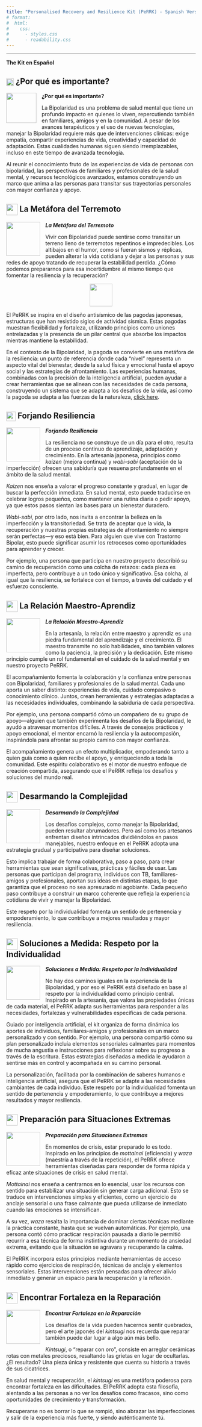 ```yaml
---
title: "Personalised Recovery and Resilience Kit (PeRRK) - Spanish Version"
# format: 
#  html:
#    css:
#      - styles.css
#      - readability.css
---
```

------------------------------------------------------------------------


**The Kit en Español**

::: panel-tabset

## ![](images/wtm_transparent.png){width=20px style="vertical-align:middle;"} ¿Por qué es importante?

![](images/wtm_transparent.png){width="80" style="float: left; margin-right: 1em; margin-bottom: 0.5em;"}

**¿Por qué es importante?**

La Bipolaridad es una problema de salud mental que tiene un profundo impacto en quienes lo viven, repercutiendo también en familiares, amigos y en la comunidad. A pesar de los avances terapéuticos y el uso de nuevas tecnologías, manejar la Bipolaridad requiere más que de intervenciones clínicas: exige empatía, compartir experiencias de vida, creatividad y capacidad de adaptación. Estas cualidades humanas siguen siendo irremplazables, incluso en este tiempo de avanzada tecnología.

Al reunir el conocimiento fruto de las experiencias de vida de personas con bipolaridad, las perspectivas de familiares y profesionales de la salud mental, y recursos tecnológicos avanzados, estamos construyendo un marco que anima a las personas para transitar sus trayectorias personales con mayor confianza y apoyo.

## ![](images/earthquakemetaphor_transparent.png){width=30px style="vertical-align:middle;"} La Metáfora del Terremoto

![](images/earthquakemetaphor_transparent.png){width="90" style="float: left; margin-right: 1em; margin-bottom: 0.5em;"}

***La Metáfora del Terremoto***

Vivir con Bipolaridad puede sentirse como transitar un terreno lleno de terremotos repentinos e impredecibles. Los altibajos en el humor, como si fueran sismos y réplicas, pueden alterar la vida cotidiana y dejar a las personas y sus redes de apoyo tratando de recuperar la estabilidad perdida. ¿Cómo podemos prepararnos para esa incertidumbre al mismo tiempo que fomentar la resiliencia y la recuperación?


![](images/ggpagoda6.png){width=60px style="display:block; margin-left:auto; margin-right:auto;"}

El PeRRK se inspira en el diseño antisísmico de las pagodas japonesas, estructuras que han resistido siglos de actividad sísmica. Estas pagodas muestran flexibilidad y fortaleza, utilizando principios como uniones entrelazadas y la presencia de un pilar central que absorbe los impactos mientras mantiene la estabilidad.

En el contexto de la Bipolaridad, la pagoda se convierte en una metáfora de la resiliencia: un punto de referencia donde cada “nivel” representa un aspecto vital del bienestar, desde la salud física y emocional hasta el apoyo social y las estrategias de afrontamiento. 
Las experiencias humanas, combinadas con la precisión de la inteligencia artificial, pueden ayudar a crear herramientas que se alinean con las necesidades de cada persona, construyendo un sistema que se adapta a los desafíos de la vida, así como la pagoda se adapta a las fuerzas de la naturaleza, [click here](pagoda_closeread.html).

## ![](images/craftingresilience_transparent.png){width=25px style="vertical-align:middle;"} Forjando Resiliencia

![](images/craftingresilience_transparent.png){width="90" style="float: left; margin-right: 1em; margin-bottom: 0.5em;"} 

***Forjando Resiliencia***

La resiliencia no se construye de un día para el otro, resulta de un proceso continuo de aprendizaje, adaptación y crecimiento. En la artesanía japonesa, principios como *kaizen* (mejora continua) y *wabi-sabi* (aceptación de la imperfección) ofrecen una sabiduría que resuena profundamente en el ámbito de la salud mental.

*Kaizen* nos enseña a valorar el progreso constante y gradual, en lugar de buscar la perfección inmediata. En salud mental, esto puede traducirse en celebrar logros pequeños, como mantener una rutina diaria o pedir apoyo, ya que estos pasos sientan las bases para un bienestar duradero.

*Wabi-sabi*, por otro lado, nos invita a encontrar la belleza en la imperfección y la transitoriedad. Se trata de aceptar que la vida, la recuperación y nuestras propias estrategias de afrontamiento no siempre serán perfectas—y eso está bien. Para alguien que vive con Trastorno Bipolar, esto puede significar asumir los retrocesos como oportunidades para aprender y crecer.

Por ejemplo, una persona que participa en nuestro proyecto describió su camino de recuperación como una colcha de retazos: cada pieza es imperfecta, pero contribuye a un todo único y significativo. Esa colcha, al igual que la resiliencia, se fortalece con el tiempo, a través del cuidado y el esfuerzo consciente. 


## ![](images/relationship_transparent.png){width=30px style="vertical-align:middle;"} La Relación Maestro-Aprendiz

![](images/relationship_transparent.png){width="90" style="float: left; margin-right: 1em; margin-bottom: 0.5em;"} 

***La Relación Maestro-Aprendiz***

En la artesanía, la relación entre maestro y aprendiz es una piedra fundamental del aprendizaje y el crecimiento. El maestro transmite no solo habilidades, sino también valores como la paciencia, la precisión y la dedicación. Este mismo principio cumple un rol fundamental en el cuidado de la salud mental y en nuestro proyecto PeRRK.

El acompañamiento fomenta la colaboración y la confianza entre personas con Bipolaridad, familiares y profesionales de la salud mental. Cada uno aporta un saber distinto: experiencias de vida, cuidado compasivo o conocimiento clínico. Juntos, crean herramientas y estrategias adaptadas a las necesidades individuales, combinando la sabiduría de cada perspectiva.

Por ejemplo, una persona compartió cómo un compañero de su grupo de apoyo—alguien que también experimenta los desafíos de la Bipolaridad, le ayudó a atravesar momentos difíciles. A través de consejos prácticos y apoyo emocional, el mentor encarnó la resiliencia y la autocompasión, inspirándola para afrontar su propio camino con mayor confianza.

El acompañamiento genera un efecto multiplicador, empoderando tanto a quien guía como a quien recibe el apoyo, y enriqueciendo a toda la comunidad. Este espíritu colaborativo es el motor de nuestro enfoque de creación compartida, asegurando que el PeRRK refleja los desafíos y soluciones del mundo real.

## ![](images/complexity_transparent.png){width=30px style="vertical-align:middle;"} Desarmando la Complejidad

![](images/complexity_transparent.png){width="90" style="float: left; margin-right: 1em; margin-bottom: 0.5em;"} 
***Desarmando la Complejidad***

Los desafíos complejos, como manejar la Bipolaridad, pueden resultar abrumadores. Pero así como los artesanos enfrentan diseños intrincados dividiéndolos en pasos manejables, nuestro enfoque en el PeRRK adopta una estrategia gradual y participativa para diseñar soluciones.

Esto implica trabajar de forma colaborativa, paso a paso, para crear herramientas que sean significativas, prácticas y fáciles de usar. Las personas que participan del programa, individuos con TB, familiares-amigos y profesionales, aportan sus ideas en distintas etapas, lo que garantiza que el proceso no sea apresurado ni agobiante. Cada pequeño paso contribuye a construir un marco coherente que refleja la experiencia cotidiana de vivir y manejar la Bipolaridad.

Este respeto por la individualidad fomenta un sentido de pertenencia y empoderamiento, lo que contribuye a mejores resultados y mayor resiliencia.

## ![](images/solutions_transparent.png){width=30px style="vertical-align:middle;"} Soluciones a Medida: Respeto por la Individualidad

![](images/solutions_transparent.png){width="90" style="float: left; margin-right: 1em; margin-bottom: 0.5em;"} 
***Soluciones a Medida: Respeto por la Individualidad***

No hay dos caminos iguales en la experiencia de la Bipolaridad, y por eso el PeRRK está diseñado en base al respeto por la individualidad como principio central. Inspirado en la artesanía, que valora las propiedades únicas de cada material, el PeRRK adapta sus herramientas para responder a las necesidades, fortalezas y vulnerabilidades específicas de cada persona.

Guiado por inteligencia artificial, el kit organiza de forma dinámica los aportes de individuos, familiares-amigos y profesionales en un marco personalizado y con sentido. 
Por ejemplo, una persona compartió cómo su plan personalizado incluía elementos sensoriales calmantes para momentos de mucha angustia e instrucciones para reflexionar sobre su progreso a través de la escritura. Estas estrategias diseñadas a medida le ayudaron a sentirse más en control y acompañada en su camino personal.

La personalización, facilitada por la combinación de saberes humanos e inteligencia artificial, asegura que el PeRRK se adapte a las necesidades cambiantes de cada individuo. Este respeto por la individualidad fomenta un sentido de pertenencia y empoderamiento, lo que contribuye a mejores resultados y mayor resiliencia.

## ![](images/preparedness_transparent.png){width=30px style="vertical-align:middle;"} Preparación para Situaciones Extremas

![](images/preparedness_transparent.png){width="90" style="float: left; margin-right: 1em; margin-bottom: 0.5em;"} 

***Preparación para Situaciones Extremas***

En momentos de crisis, estar preparado lo es todo. Inspirado en los principios de *mottainai* (eficiencia) y *waza* (maestría a través de la repetición), el PeRRK ofrece herramientas diseñadas para responder de forma rápida y eficaz ante situaciones de crisis en salud mental.

*Mottainai* nos enseña a centrarnos en lo esencial, usar los recursos con sentido para estabilizar una situación sin generar carga adicional. Esto se traduce en intervenciones simples y eficientes, como un ejercicio de anclaje sensorial o una frase calmante que pueda utilizarse de inmediato cuando las emociones se intensifican.

A su vez, *waza* resalta la importancia de dominar ciertas técnicas mediante la práctica constante, hasta que se vuelvan automáticas. Por ejemplo, una persona contó cómo practicar respiración pausada a diario le permitió recurrir a esa técnica de forma instintiva durante un momento de ansiedad extrema, evitando que la situación se agravara y recuperando la calma.

El PeRRK incorpora estos principios mediante herramientas de acceso rápido como ejercicios de respiración, técnicas de anclaje y elementos sensoriales. Estas intervenciones están pensadas para ofrecer alivio inmediato y generar un espacio para la recuperación y la reflexión.

## ![](images/strength_transparent.png){width=30px style="vertical-align:middle;"} Encontrar Fortaleza en la Reparación

![](images/strength_transparent.png){width="90" style="float: left; margin-right: 1em; margin-bottom: 0.5em;"} 
***Encontrar Fortaleza en la Reparación***

Los desafíos de la vida pueden hacernos sentir quebrados, pero el arte japonés del *kintsugi* nos recuerda que reparar también puede dar lugar a algo aún más bello.  

*Kintsugi*, o “reparar con oro”, consiste en arreglar cerámicas rotas con metales preciosos, resaltando las grietas en lugar de ocultarlas. ¿El resultado? Una pieza única y resistente que cuenta su historia a través de sus cicatrices.

En salud mental y recuperación, el *kintsugi* es una metáfora poderosa para encontrar fortaleza en las dificultades. El PeRRK adopta esta filosofía, alentando a las personas a no ver los desafíos como fracasos, sino como oportunidades de crecimiento y transformación.

Recuperarse no es borrar lo que se rompió, sino abrazar las imperfecciones y salir de la experiencia más fuerte, y siendo auténticamente tú.
:::

